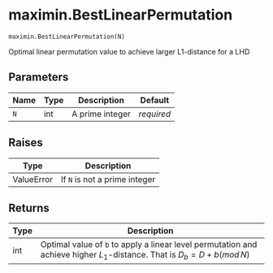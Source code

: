 # maximin.BestLinearPermutation { #pyLHD.maximin.BestLinearPermutation }

`maximin.BestLinearPermutation(N)`

Optimal linear permutation value to achieve larger L1-distance for a LHD

## Parameters

| Name   | Type   | Description     | Default    |
|--------|--------|-----------------|------------|
| `N`    | int    | A prime integer | _required_ |

## Raises

| Type       | Description                   |
|------------|-------------------------------|
| ValueError | If `N` is not a prime integer |

## Returns

| Type   | Description                                                                                                                  |
|--------|------------------------------------------------------------------------------------------------------------------------------|
| int    | Optimal value of `b` to apply a linear level permutation and achieve higher $L_1$-distance. That is $D_b = D + b (mod \, N)$ |